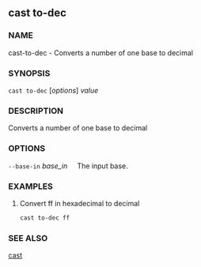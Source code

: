 
## cast to-dec

### NAME

cast-to-dec - Converts a number of one base to decimal

### SYNOPSIS

`cast to-dec` [*options*] _value_

### DESCRIPTION

Converts a number of one base to decimal

### OPTIONS

`--base-in` _base_in_
&nbsp;&nbsp;&nbsp;&nbsp;The input base.

<CommonOptions />

### EXAMPLES

1. Convert ff in hexadecimal to decimal
   ```sh
   cast to-dec ff
   ```

### SEE ALSO

[cast](/reference/cast/cast.mdx)
